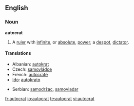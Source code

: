 ==English==

===Noun===
'''autocrat'''

# A [[ruler]] with [[infinite]], or [[absolute]], [[power]]; a [[despot]], [[dictator]].

====Translations====
{{trans-top|ruler with absolute power}}
*Albanian: [[autokrat]] {{m}}
*Czech: [[samovládce]] {{m}}
*French: [[autocrate]]
*[[Ido]]: [[autokrato]]
{{trans-mid}}
*Serbian: [[samodržac]], [[samovladar]]
{{trans-bottom}}

[[fr:autocrat]]
[[io:autocrat]]
[[te:autocrat]]
[[vi:autocrat]]
